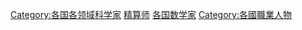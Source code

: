 {{Categories by country|nocat}}

[[Category:各国各领域科学家|Category:各国各领域科学家]]
[[Category:精算师|]]
[[Category:各国数学家|]]
[[Category:各國職業人物|Category:各國職業人物]]